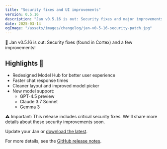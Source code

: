 ```yaml
---
title: "Security fixes and UI improvements"
version: 0.5.16
description: "Jan v0.5.16 is out: Security fixes and major improvements to Model Hub and chat experience"
date: 2025-03-14
ogImage: "/assets/images/changelog/jan-v0-5-16-security-patch.jpg"
---
```



<ChangelogHeader title="Jan v0.5.16: Security fixes and UI improvements" date="2025-03-14" ogImage="/assets/images/changelog/jan-v0-5-16-security-patch.jpg" />

👋 Jan v0.5.16 is out: Security fixes (found in Cortex) and a few improvements!

## Highlights 🎉

- Redesigned Model Hub for better user experience
- Faster chat response times
- Cleaner layout and improved model picker
- New model support:
  - GPT-4.5 preview
  - Claude 3.7 Sonnet
  - Gemma 3

⚠️ Important: This release includes critical security fixes. We'll share more details about these security improvements soon.

Update your Jan or [download the latest](https://jan.ai/).

For more details, see the [GitHub release notes](https://github.com/menloresearch/jan/releases/tag/v0.5.16).
